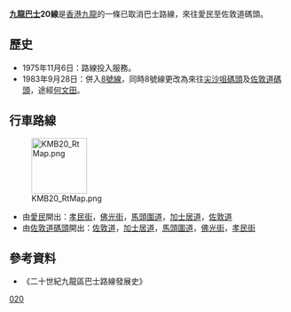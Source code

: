 {{NOT|城巴20線}}
{{公共汽車路線資訊
|路線名稱=九龍巴士20線
|外文名稱=KMB Route 20
|代表圖像=
|圖像尺寸=
|代表圖像二=
|圖像尺寸二=
|經營者=九龍巴士
|所屬車廠=荔枝角車廠（L）
|路線用車=[[丹尼士喝采|丹尼士喝采]]（N）
|路綫資訊=
|起點站=[[愛民|愛民]]
|途經地點=何文田
|去程途經地點=
|回程途經地點=
|終點站=[[佐敦道碼頭|佐敦道碼頭]]
|路線性質=
|全程行駛里程=4.8公里
|單程行駛里程=
|全程行車時間=16分鐘
|單程行車時間=
|服務時間=
|起點站服務時間=06:00-23:55
|終點站服務時間=06:20-00:15
|班次頻率=10-15分
|全程收費=$0.7
|分段收費站點=
|去程分段收費站點=
|回程分段收費站點=
|服務時間以外替代路線=[[九龍巴士8號線|九龍巴士8號線]]
|主要競爭交通=
|備註=
}}
'''[[九龍巴士|九龍巴士]]20線'''是[[香港|香港]][[九龍|九龍]]的一條已取消巴士路線，來往愛民至佐敦道碼頭。

==歷史==
*1975年11月6日：路線投入服務。
*1983年9月28日：併入[[九龍巴士8號線|8號線]]，同時8號線更改為來往[[尖沙咀天星碼頭|尖沙咀碼頭]]及[[佐敦道碼頭|佐敦道碼頭]]，途經[[何文田|何文田]]。

==行車路線==
[[File:KMB20_RtMap.png|100px]]
*由[[愛民|愛民]]開出：[[孝民街|孝民街]]，[[佛光街|佛光街]]，[[馬頭圍道|馬頭圍道]]，[[加士居道|加士居道]]，[[佐敦道|佐敦道]]
*由[[佐敦道碼頭|佐敦道碼頭]]開出：[[佐敦道|佐敦道]]，[[加士居道|加士居道]]，[[馬頭圍道|馬頭圍道]]，[[佛光街|佛光街]]，[[孝民街|孝民街]]

==參考資料==
*《二十世紀九龍區巴士路線發展史》

[[Category:已取消九龍巴士路線|020]]